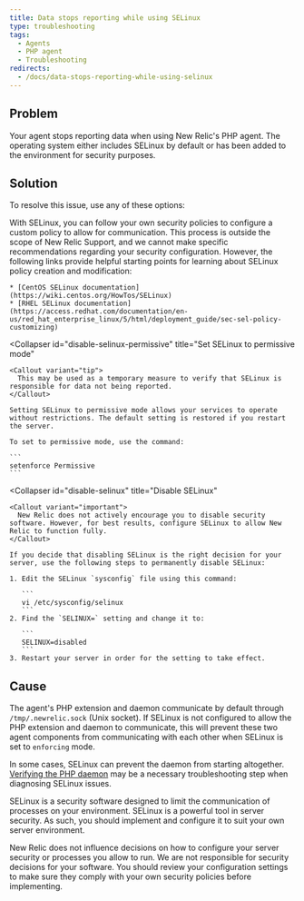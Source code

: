 ```yaml
---
title: Data stops reporting while using SELinux
type: troubleshooting
tags:
  - Agents
  - PHP agent
  - Troubleshooting
redirects:
  - /docs/data-stops-reporting-while-using-selinux
---
```


## Problem

Your agent stops reporting data when using New Relic's PHP agent. The operating system either includes SELinux by default or has been added to the environment for security purposes.

## Solution

To resolve this issue, use any of these options:

<CollapserGroup>
  <Collapser
    id="config-selinux-allow"
    title="Configure SELinux to allow New Relic to communicate"
  >
    With SELinux, you can follow your own security policies to configure a custom policy to allow for communication. This process is outside the scope of New Relic Support, and we cannot make specific recommendations regarding your security configuration. However, the following links provide helpful starting points for learning about SELinux policy creation and modification:

    * [CentOS SELinux documentation](https://wiki.centos.org/HowTos/SELinux)
    * [RHEL SELinux documentation](https://access.redhat.com/documentation/en-us/red_hat_enterprise_linux/5/html/deployment_guide/sec-sel-policy-customizing)
  </Collapser>

  <Collapser
    id="disable-selinux-permissive"
    title="Set SELinux to permissive mode"
  >
    <Callout variant="tip">
      This may be used as a temporary measure to verify that SELinux is responsible for data not being reported.
    </Callout>

    Setting SELinux to permissive mode allows your services to operate without restrictions. The default setting is restored if you restart the server.

    To set to permissive mode, use the command:

    ```
    setenforce Permissive
    ```
  </Collapser>

  <Collapser
    id="disable-selinux"
    title="Disable SELinux"
  >
    <Callout variant="important">
      New Relic does not actively encourage you to disable security software. However, for best results, configure SELinux to allow New Relic to function fully.
    </Callout>

    If you decide that disabling SELinux is the right decision for your server, use the following steps to permanently disable SELinux:

    1. Edit the SELinux `sysconfig` file using this command:

       ```
       vi /etc/sysconfig/selinux
       ```
    2. Find the `SELINUX=` setting and change it to:

       ```
       SELINUX=disabled
       ```
    3. Restart your server in order for the setting to take effect.
  </Collapser>
</CollapserGroup>

## Cause

The agent's PHP extension and daemon communicate by default through `/tmp/.newrelic.sock` (Unix socket). If SELinux is not configured to allow the PHP extension and daemon to communicate, this will prevent these two agent components from communicating with each other when SELinux is set to `enforcing` mode.

In some cases, SELinux can prevent the daemon from starting altogether. [Verifying the PHP daemon](https://docs.newrelic.com/docs/agents/php-agent/troubleshooting/verifying-php-daemon) may be a necessary troubleshooting step when diagnosing SELinux issues.

SELinux is a security software designed to limit the communication of processes on your environment. SELinux is a powerful tool in server security. As such, you should implement and configure it to suit your own server environment.

New Relic does not influence decisions on how to configure your server security or processes you allow to run. We are not responsible for security decisions for your software. You should review your configuration settings to make sure they comply with your own security policies before implementing.
